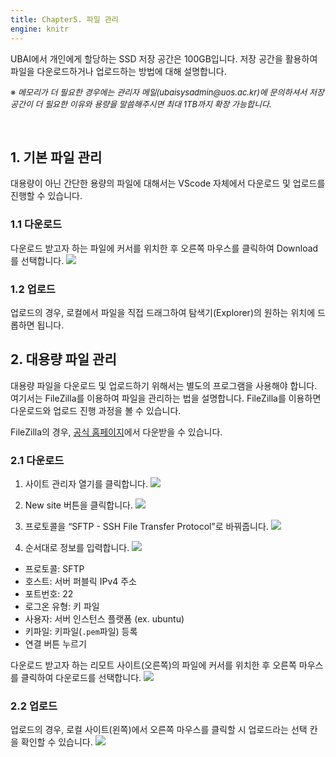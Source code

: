 ---
title: Chapter5. 파일 관리
engine: knitr
---

UBAI에서 개인에게 할당하는 SSD 저장 공간은 100GB입니다. 저장 공간을 활용하여 파일을 다운로드하거나 업로드하는 방법에 대해 설명합니다.

<div style="font-size: 13px;">※ *메모리가 더 필요한 경우에는 관리자 메일(ubaisysadmin@uos.ac.kr)에 문의하셔서 저장 공간이 더 필요한 이유와 용량을 말씀해주시면 최대 1TB까지 확장 가능합니다.*</div>
<br>

## 1. 기본 파일 관리 {.unnumbered}

대용량이 아닌 간단한 용량의 파일에 대해서는 VScode 자체에서 다운로드 및 업로드를 진행할 수 있습니다.

### 1.1 다운로드

다운로드 받고자 하는 파일에 커서를 위치한 후 오른쪽 마우스를 클릭하여 Download를 선택합니다.
![](./jpg/download.jpg)

### 1.2 업로드

업로드의 경우, 로컬에서 파일을 직접 드래그하여 탐색기(Explorer)의 원하는 위치에 드롭하면 됩니다.

## 2. 대용량 파일 관리 {.unnumbered}

대용량 파일을 다운로드 및 업로드하기 위해서는 별도의 프로그램을 사용해야 합니다.
여기서는 FileZilla를 이용하여 파일을 관리하는 법을 설명합니다. FileZilla를 이용하면 다운로드와 업로드 진행 과정을 볼 수 있습니다.

FileZilla의 경우, [공식 홈페이지](https://filezilla-project.org/download.php?type=client)에서 다운받을 수 있습니다.

### 2.1 다운로드
1. 사이트 관리자 열기를 클릭합니다.
![](./jpg/file_step1.jpg)

2. New site 버튼을 클릭합니다.
![](./jpg/file_step2.jpg)

3. 프로토콜을 "SFTP - SSH File Transfer Protocol"로 바꿔줍니다.
![](./jpg/file_step3.jpg)

4. 순서대로 정보를 입력합니다.
![](./jpg/file_step4.jpg)

- 프로토콜: SFTP
- 호스트: 서버 퍼블릭 IPv4 주소
- 포트번호: 22
- 로그온 유형: 키 파일
- 사용자: 서버 인스턴스 플랫폼 (ex. ubuntu)
- 키파일: 키파일(`.pem`파일) 등록
- 연결 버튼 누르기

다운로드 받고자 하는 리모트 사이트(오른쪽)의 파일에 커서를 위치한 후 오른쪽 마우스를 클릭하여 다운로드를 선택합니다.
![](./jpg/file_download.jpg)


### 2.2 업로드

업로드의 경우, 로컬 사이트(왼쪽)에서 오른쪽 마우스를 클릭할 시 업로드라는 선택 칸을 확인할 수 있습니다.
![](./jpg/file_upload.jpg)